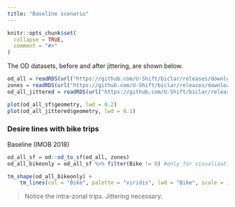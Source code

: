 ```yaml
---
title: "Baseline scenario"
---
```


```r
knitr::opts_chunk$set(
  collapse = TRUE,
  comment = "#>"
)
```


The OD datasets, before and after jittering, are shown below.

```r
od_all = readRDS(url("https://github.com/U-Shift/biclar/releases/download/0.0.1/TRIPSmode_freguesias.Rds"))
zones = readRDS(url("https://github.com/U-Shift/biclar/releases/download/0.0.1/FREGUESIASgeo.Rds"))
od_all_jittered = readRDS(url("https://github.com/U-Shift/biclar/releases/download/0.0.1/od_all_jittered_50.Rds"))
```

```r
plot(od_all_sf$geometry, lwd = 0.2)
plot(od_all_jittered$geometry, lwd = 0.1)
```

### Desire lines with bike trips

Baseline (IMOB 2018)

```r
od_all_sf = od::od_to_sf(od_all, zones)
od_all_bikeonly = od_all_sf %>% filter(Bike != 0) #only for visualization

tm_shape(od_all_bikeonly) +
    tm_lines(col = "Bike", palette = "viridis", lwd = "Bike", scale = 15)
```

> Notice the intra-zonal trips. Jittering necessary.

